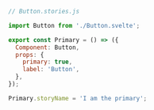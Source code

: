 ```js
// Button.stories.js

import Button from './Button.svelte';

export const Primary = () => ({
  Component: Button,
  props: {
    primary: true,
    label: 'Button',
  },
});

Primary.storyName = 'I am the primary';
```
